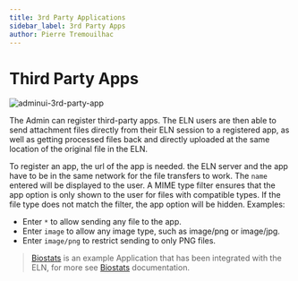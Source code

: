 ```yaml
---
title: 3rd Party Applications
sidebar_label: 3rd Party Apps
author: Pierre Tremouilhac
---
```


# Third Party Apps

![adminui-3rd-party-app](@site/static/img/admin_ui/admin-3rd-party-app.png)

The Admin can register third-party apps. The ELN users are then able to send attachment files directly from their ELN session to a registered app, as well as getting processed files back and directly uploaded at the same location of the original file in the ELN.

To register an app, the url of the app is needed. the ELN server and the app have to be in the same network for the file transfers to work.
The `name` entered will be displayed to the user. A MIME type filter ensures that the app option is only shown to the user for files with compatible types. If the file type does not match the filter, the app option will be hidden. Examples:

- Enter `*` to allow sending any file to the app.
- Enter `image` to allow any image type, such as image/png or image/jpg.
- Enter `image/png` to restrict sending to only PNG files.

> [Biostats](https://github.com/ComPlat/Biostats) is an example Application that has been integrated with the ELN, for more see [ Biostats](../../services/third_party_apps/biostats) documentation.
